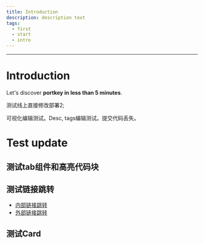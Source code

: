 ```yaml
---
title: Introduction
description: description text
tags:
  - first
  - start
  - intro
---
```


***

# Introduction

Let's discover **portkey in less than 5 minutes**.

测试线上直接修改部署2;

可视化编辑测试。Desc, tags编辑测试。提交代码丢失。

# Test update

## 测试tab组件和高亮代码块

<Tabs>
  <TabItem
    value="jsx"
    label="JSX"
    children="```jsx showLineNumbers
    function HelloCodeTitle(props) {
      return <h1>Hello, {props.name}</h1>;
    }
    ```"
  />

  <TabItem value="py" label="Python" />

  <TabItem value="java" label="Java" />
</Tabs>

## 测试链接跳转

* [内部链接跳转](/docs/coreSDK/ "")
* [外部链接跳转](https://docusaurus.io/docs "")

## 测试Card
